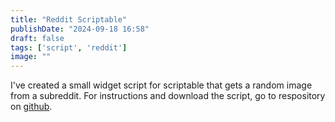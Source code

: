 ```yaml
---
title: "Reddit Scriptable"
publishDate: "2024-09-18 16:58"
draft: false
tags: ['script', 'reddit']
image: ""
---
```

I've created a small widget script for scriptable that gets a random image from a subreddit. For instructions and download the script, go to respository on <a href="https://github.com/frrrnd/reddit-image-widget" target="_blank">github</a>.